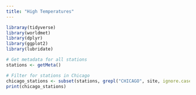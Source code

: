 ```yaml
---
title: "High Temperatures"
---
```


```r
libraray(tidyverse)
library(worldmet)
library(dplyr)
library(ggplot2)
library(lubridate)

```


```r
# Get metadata for all stations
stations <- getMeta()

# Filter for stations in Chicago
chicago_stations <- subset(stations, grepl("CHICAGO", site, ignore.case = TRUE))
print(chicago_stations)
```


```r

```